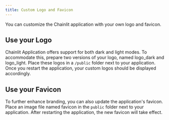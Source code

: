 ```yaml
---
title: Custom Logo and Favicon
---
```


You can customize the Chainlit application with your own logo and favicon.

## Use your Logo

Chainlit Application offers support for both dark and light modes. To accommodate this, prepare two versions of your logo, named logo_dark and logo_light. Place these logos in a `/public` folder next to your application. Once you restart the application, your custom logos should be displayed accordingly.

## Use your Favicon

To further enhance branding, you can also update the application's favicon. Place an image file named favicon in the `public` folder next to your application. After restarting the application, the new favicon will take effect.
